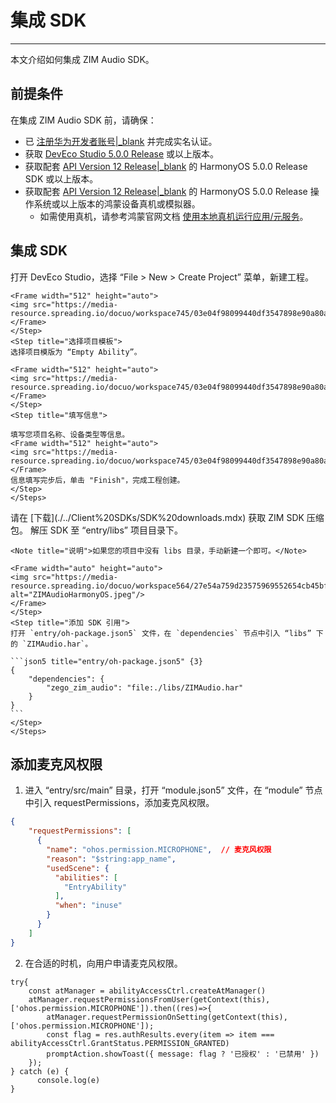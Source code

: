 # 集成 SDK

- - -

本文介绍如何集成 ZIM Audio SDK。

## 前提条件

在集成 ZIM Audio SDK 前，请确保：
- 已 [注册华为开发者账号\|_blank](https://developer.huawei.com/consumer/cn/doc/start/registration-and-verification-0000001053628148) 并完成实名认证。
- 获取 [DevEco Studio 5.0.0 Release](https://developer.huawei.com/consumer/cn/deveco-studio/) 或以上版本。
- 获取配套 [API Version 12 Release\|_blank](https://developer.huawei.com/consumer/cn/doc/harmonyos-references-V5/development-intro-api-V5?catalogVersion=V5) 的 HarmonyOS 5.0.0 Release SDK 或以上版本。
- 获取配套 [API Version 12 Release\|_blank](https://developer.huawei.com/consumer/cn/doc/harmonyos-references-V5/development-intro-api-V5?catalogVersion=V5) 的 HarmonyOS 5.0.0 Release 操作系统或以上版本的鸿蒙设备真机或模拟器。
    - 如需使用真机，请参考鸿蒙官网文档 [使用本地真机运行应用/元服务](https://developer.huawei.com/consumer/cn/doc/harmonyos-guides-V5/ide-run-device-V5)。

## 集成 SDK

<Steps>
<Step title="（可选）新建项目">
<Accordion title="此步骤以如何创建新项目为例，如果是集成到已有项目，可忽略此步。" defaultOpen="false">
    <Steps>
    <Step title="创建项目">
    打开 DevEco Studio，选择 “File > New > Create Project” 菜单，新建工程。

    <Frame width="512" height="auto">
    <img src="https://media-resource.spreading.io/docuo/workspace745/03e04f98099440df3547898e90a80a96/c9c9584bf2.jpeg"/>
    </Frame>
    </Step>
    <Step title="选择项目模板">
    选择项目模版为 “Empty Ability”。

    <Frame width="512" height="auto">
    <img src="https://media-resource.spreading.io/docuo/workspace745/03e04f98099440df3547898e90a80a96/4cebd36b22.jpeg"/>
    </Frame>
    </Step>
    <Step title="填写信息">

    填写您项目名称、设备类型等信息。
    <Frame width="512" height="auto">
    <img src="https://media-resource.spreading.io/docuo/workspace745/03e04f98099440df3547898e90a80a96/03f53ea813.jpeg"/>
    </Frame>
    信息填写完步后，单击 "Finish"，完成工程创建。
    </Step>
    </Steps>    
</Accordion>
</Step>
<Step title="导入 SDK">
    <Steps>
    <Step title="获取 SDK">
    请在 [下载](./../Client%20SDKs/SDK%20downloads.mdx) 获取 ZIM SDK 压缩包。
    </Step>
    <Step title="解压 SDK">
    解压 SDK 至 “entry/libs” 项目目录下。
    
    <Note title="说明">如果您的项目中没有 libs 目录，手动新建一个即可。</Note>

    <Frame width="auto" height="auto">
    <img src="https://media-resource.spreading.io/docuo/workspace564/27e54a759d23575969552654cb45bf89/f021605ae9.jpeg" alt="ZIMAudioHarmonyOS.jpeg"/>
    </Frame>
    </Step>
    <Step title="添加 SDK 引用">
    打开 `entry/oh-package.json5` 文件，在 `dependencies` 节点中引入 “libs” 下的 `ZIMAudio.har`。

    ```json5 title="entry/oh-package.json5" {3}
    {
        "dependencies": {
            "zego_zim_audio": "file:./libs/ZIMAudio.har"
        }
    }
    ```
    </Step>
    </Steps>
</Step>
</Steps>

## 添加麦克风权限

1. 进入 “entry/src/main” 目录，打开 “module.json5” 文件，在 “module” 节点中引入 requestPermissions，添加麦克风权限。

```json title="entry/src/main/module.json5" {3-11}
{
    "requestPermissions": [
      {
        "name": "ohos.permission.MICROPHONE",  // 麦克风权限
        "reason": "$string:app_name",
        "usedScene": {
          "abilities": [
            "EntryAbility"
          ],
          "when": "inuse"
        }
      }
    ]
}
```

2. 在合适的时机，向用户申请麦克风权限。

```ets {3-7}
try{
    const atManager = abilityAccessCtrl.createAtManager()
    atManager.requestPermissionsFromUser(getContext(this), ['ohos.permission.MICROPHONE']).then((res)=>{
        atManager.requestPermissionOnSetting(getContext(this),['ohos.permission.MICROPHONE']);
        const flag = res.authResults.every(item => item === abilityAccessCtrl.GrantStatus.PERMISSION_GRANTED)
        promptAction.showToast({ message: flag ? '已授权' : '已禁用' })
    });
} catch (e) {
      console.log(e)
}
```